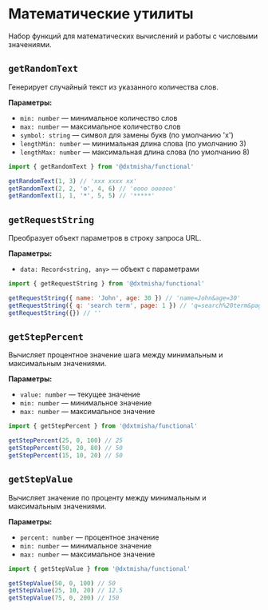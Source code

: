 
<Meta title='@dxtmisha/functional/ru/Math Utils'/>

# Математические утилиты

Набор функций для математических вычислений и работы с числовыми значениями.

## `getRandomText`

Генерирует случайный текст из указанного количества слов.

**Параметры:**
- `min: number` — минимальное количество слов
- `max: number` — максимальное количество слов
- `symbol: string` — символ для замены букв (по умолчанию 'x')
- `lengthMin: number` — минимальная длина слова (по умолчанию 3)
- `lengthMax: number` — максимальная длина слова (по умолчанию 8)

```javascript
import { getRandomText } from '@dxtmisha/functional'

getRandomText(1, 3) // 'xxx xxxx xx'
getRandomText(2, 2, 'o', 4, 6) // 'oooo oooooo'
getRandomText(1, 1, '*', 5, 5) // '*****'
```

## `getRequestString`

Преобразует объект параметров в строку запроса URL.

**Параметры:**
- `data: Record<string, any>` — объект с параметрами

```javascript
import { getRequestString } from '@dxtmisha/functional'

getRequestString({ name: 'John', age: 30 }) // 'name=John&age=30'
getRequestString({ q: 'search term', page: 1 }) // 'q=search%20term&page=1'
getRequestString({}) // ''
```

## `getStepPercent`

Вычисляет процентное значение шага между минимальным и максимальным значениями.

**Параметры:**
- `value: number` — текущее значение
- `min: number` — минимальное значение
- `max: number` — максимальное значение

```javascript
import { getStepPercent } from '@dxtmisha/functional'

getStepPercent(25, 0, 100) // 25
getStepPercent(50, 20, 80) // 50
getStepPercent(15, 10, 20) // 50
```

## `getStepValue`

Вычисляет значение по проценту между минимальным и максимальным значениями.

**Параметры:**
- `percent: number` — процентное значение
- `min: number` — минимальное значение
- `max: number` — максимальное значение

```javascript
import { getStepValue } from '@dxtmisha/functional'

getStepValue(50, 0, 100) // 50
getStepValue(25, 10, 20) // 12.5
getStepValue(75, 0, 200) // 150
```
